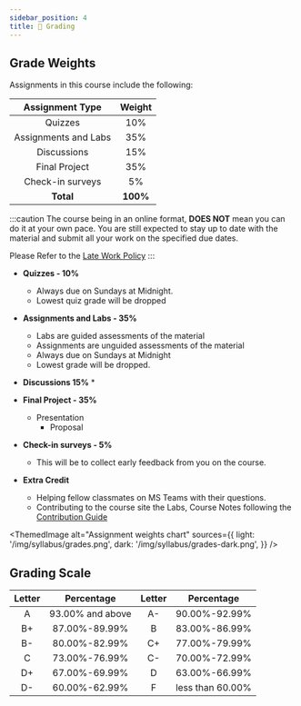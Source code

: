 ```yaml
---
sidebar_position: 4
title: 💯 Grading
---
```


## Grade Weights
Assignments in this course include the following:

|   Assignment Type    |  Weight  |
| :------------------: | :------: |
|       Quizzes        |   10%    |
| Assignments and Labs |   35%    |
|     Discussions      |   15%    |
|    Final Project     |   35%    |
|   Check-in surveys   |    5%    |
|      **Total**       | **100%** |

:::caution
The course being in an online format, **DOES NOT** mean you can do it at your own pace. You are still expected to stay up to date with the material and submit all your work on the specified due dates.

Please Refer to the [Late Work Policy](/syllabus/policies#late-policy-)
:::

* **Quizzes - 10%**
  * Always due on Sundays at Midnight.
  * Lowest quiz grade will be dropped
  <!-- * While lecture and discussion section attendance is not required, we do expect you to stay up to date with material. To help us keep track of your progress and sentiment about the course, there will be 8 weekly surveys due on Mondays at 11:59 PM Pacific Time. They contain questions asking for your feedback, as well as facts that we mentioned in lectures. -->

* **Assignments and Labs - 35%**
  * Labs are guided assessments of the material
  * Assignments are unguided assessments of the material
  * Always due on Sundays at Midnight
  * Lowest grade will be dropped.
	
* **Discussions 15%**
  * 
* **Final Project - 35%**
  <!-- * Projects: Projects are week-long assignments that synthesize multiple topics. -->
  * Presentation
	* Proposal

* **Check-in surveys - 5%**
    * This will be to collect early feedback from you on the course.

* **Extra Credit**
    * Helping fellow classmates on MS Teams with their questions.
    * Contributing to the course site the Labs, Course Notes following the [Contribution Guide](/guides/contribution)

<ThemedImage
  alt="Assignment weights chart"
  sources={{
    light: '/img/syllabus/grades.png',
    dark: '/img/syllabus/grades-dark.png',
  }}
/>

## Grading Scale

| Letter |    Percentage    | Letter |    Percentage    |
| :----: | :--------------: | :----: | :--------------: |
|   A    | 93.00% and above |   A-   |  90.00%-92.99%   |
|   B+   |  87.00%-89.99%   |   B    |  83.00%-86.99%   |
|   B-   |  80.00%-82.99%   |   C+   |  77.00%-79.99%   |
|   C    |  73.00%-76.99%   |   C-   |  70.00%-72.99%   |
|   D+   |  67.00%-69.99%   |   D    |  63.00%-66.99%   |
|   D-   |  60.00%-62.99%   |   F    | less than 60.00% |
